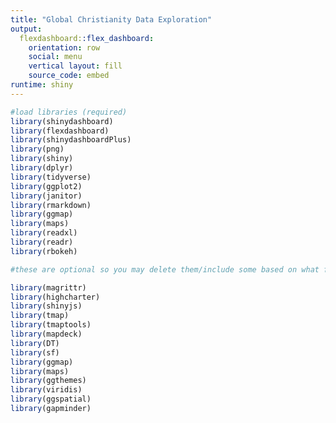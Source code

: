 ```yaml
---
title: "Global Christianity Data Exploration"
output: 
  flexdashboard::flex_dashboard:
    orientation: row
    social: menu
    vertical layout: fill
    source_code: embed
runtime: shiny
---
```


```r
#load libraries (required)
library(shinydashboard)
library(flexdashboard)
library(shinydashboardPlus)
library(png)
library(shiny)
library(dplyr)
library(tidyverse)
library(ggplot2)
library(janitor)
library(rmarkdown)
library(ggmap)
library(maps)
library(readxl)
library(readr)
library(rbokeh)

#these are optional so you may delete them/include some based on what functions you are using

library(magrittr)
library(highcharter)
library(shinyjs)
library(tmap)
library(tmaptools)
library(mapdeck)
library(DT)
library(sf)
library(ggmap)
library(maps)
library(ggthemes)
library(viridis)
library(ggspatial)
library(gapminder)
```

